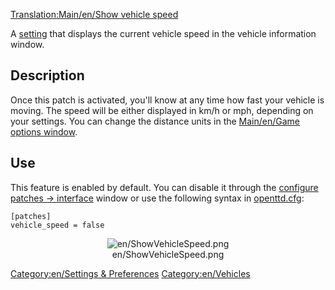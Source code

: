 {{en/Historic|Setting has been removed in 1.1, the speed is now always shown.}}

[[Translation:Main/en/Show vehicle speed]]
[[Category:en/Settings & Preferences]]
[[Category:en/Vehicles]]

A [[Main/en/Advanced Settings|setting]] that displays the current vehicle speed in the vehicle information window.

== Description ==
Once this patch is activated, you'll know at any time how fast your vehicle is moving. The speed will be either displayed in km/h or mph, depending on your settings. You can change the distance units in the [[Main/en/Game options window]].

== Use ==
This feature is enabled by default. You can disable it through the [[Main/en/Advanced Settings/Interface#Show vehicle speed in status bar|configure patches -> interface]] window or use the following syntax in [[Main/en/Openttd.cfg|openttd.cfg]]:

<pre>
[patches]
vehicle_speed = false
</pre>
<center>[[File:en/ShowVehicleSpeed.png]]</center>